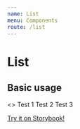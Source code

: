 ```yaml
---
name: List
menu: Components
route: /list
---
```



# List

<PropsTable of={List} />

## Basic usage

<Playground>
  <ThemeProvider theme={welp_ar.theme}>
    <>
      <GlobalStyle theme={welp_ar.theme} />
      <List data='list'>
        <ListItem>Test 1</ListItem>
        <ListItem>Test 2</ListItem>
        <ListItem>Test 3</ListItem>
      </List>
    </>
  </ThemeProvider>
</Playground>

[Try it on Storybook!](./storybook/index.html?path=/story/list--with-default-props)
